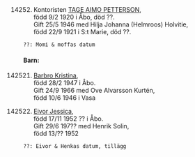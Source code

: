 \newpage
\renewcommand\partcontent{PETTERSON 1920-}

\hypertarget{14252}{}

\

14252. Kontoristen [TAGE AIMO PETTERSON](#1425),  
  född 9/2 1920 i Åbo, död ??.  
  Gift 25/5 1946 med Hilja Johanna (Helmroos) Holvitie,  
  född 22/9 1921 i S:t Marie, död ??.

    ??: Momi & moffas datum

#### Barn:

142521. [Barbro Kristina](#142521),  
  född 28/2 1947 i Åbo.  
  Gift 24/9 1966 med Ove Alvarsson Kurtén,  
  född 10/6 1946 i Vasa

142522. [Eivor Jessica](#142522),  
  född 17/11 1952 ?? i Åbo.  
  Gift 29/6 197?? med Henrik Solin,  
  född 13/?? 1952

    ??: Eivor & Henkas datum, tillägg
